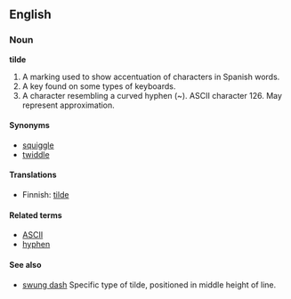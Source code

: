 ==English==
===Noun===
'''tilde'''
# A marking used to show accentuation of characters in Spanish words.
# A key found on some types of keyboards.
# A character resembling a curved hyphen (~). ASCII character 126. May represent approximation.

====Synonyms====
*[[squiggle]]
*[[twiddle]]

====Translations====
*Finnish: [[tilde]]

====Related terms====
*[[ASCII]]
*[[hyphen]]

====See also====
*[[swung dash]] Specific type of tilde, positioned in middle height of line.